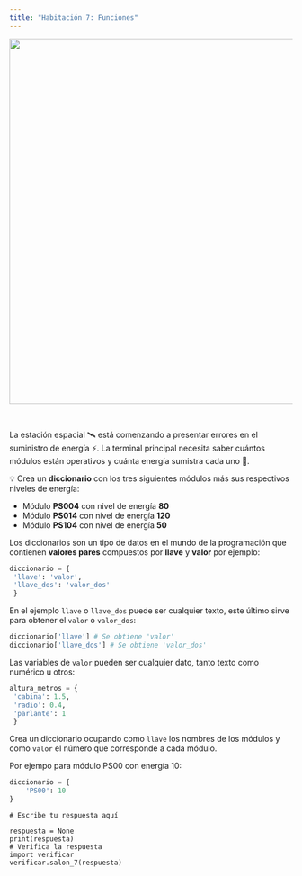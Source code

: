 ```yaml
---
title: "Habitación 7: Funciones"
---
```


<center>
<img src="./img/sala_12.png" width="650">
</center>

<br/>

La estación espacial 🛰️ está comenzando a presentar errores en el suministro de energía ⚡. La terminal principal
necesita saber cuántos módulos están operativos y cuánta energía sumistra cada uno 🔋.

💡 Crea un **diccionario** con los tres siguientes módulos más sus respectivos niveles de energía:

- Módulo **PS004** con nivel de energía **80**
- Módulo **PS014** con nivel de energía **120**
- Módulo **PS104** con nivel de energía **50**


<div class="alert alert-info">
Los diccionarios son un tipo de datos en el mundo de la programación que contienen **valores pares** compuestos por
**llave** y **valor** por ejemplo:

```python
diccionario = {
 'llave': 'valor',
 'llave_dos': 'valor_dos'
 }
```

En el ejemplo `llave` o `llave_dos` puede ser cualquier texto, este último sirve para obtener el `valor` o `valor_dos`:

```python
diccionario['llave'] # Se obtiene 'valor'
diccionario['llave_dos'] # Se obtiene 'valor_dos'
```

Las variables de `valor` pueden ser cualquier dato, tanto texto como numérico u otros:

```python
altura_metros = {
 'cabina': 1.5,
 'radio': 0.4,
 'parlante': 1
 }
```
</div>

::: {.callout-tip title="Pista" collapse="true"}
Crea un diccionario ocupando como `llave` los nombres de los módulos y como `valor` el número que corresponde a cada módulo.

Por ejempo para módulo PS00 con energía 10:

```python 
diccionario = {
    'PS00': 10
}
```
:::

```pyodide-python
# Escribe tu respuesta aquí

respuesta = None
print(respuesta)
# Verifica la respuesta
import verificar
verificar.salon_7(respuesta)
```